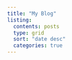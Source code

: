 ```yaml
---
title: "My Blog"
listing:
  contents: posts
  type: grid
  sort: "date desc"
  categories: true
---
```

